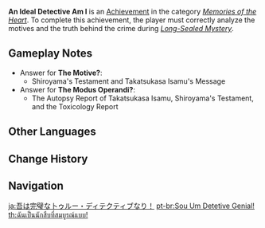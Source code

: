 {{Achievement Infobox
|id           = 84138
|order id     = 7310
|category     = Memories of the Heart
|description  = Correctly analyze the motives and the truth behind the crime the first time.
|requirements = Answer every question without guessing incorrectly during ''[[Long-Sealed Mystery]]''.
|primogems    = 5
|tracking     = 
|quest        = Trap 'Em by Storm
|hidden       = 1
}}
'''An Ideal Detective Am I''' is an [[Achievement]] in the category ''[[Memories of the Heart]]''. To complete this achievement, the player must correctly analyze the motives and the truth behind the crime during ''[[Long-Sealed Mystery]]''.

==Gameplay Notes==
* Answer for '''The Motive?''':
** Shiroyama's Testament and Takatsukasa Isamu's Message
* Answer for '''The Modus Operandi?''':
** The Autopsy Report of Takatsukasa Isamu, Shiroyama's Testament, and the Toxicology Report

==Other Languages==
{{Other Languages
|en      = An Ideal Detective Am I
|zhs     = 吾乃完美真探！
|zhs_rm  = Wú Nǎi Wánměi Zhēntàn!
|zht     = 吾乃完美真探！
|zht_rm  = Wú Nǎi Wánměi Zhēntàn!
|zh_tl   = I Am the Perfect Detective!
|ja      = 吾は完璧なトゥルー・ディテクティブなり！
|ja_rm   = Ware wa Kanpeki-na Turuu Ditekutibu Nari!
|ja_tl   = I Am A Perfect True Detective!
|ko      = 이 몸이야말로 트루 디텍티브!
|ko_rm   = I Momiyamallo Teuru Ditektibeu!
|ko_tl   = I Am A True Detective!
|es      = ¡Soy {{MC|m=un|f=una}} detective genial!
|es_tl   = I Am A Great Detective!
|fr      = Et c'est qui le meilleur détective du monde ?
|fr_tl   = And Who Is the World's Best Detective?
|ru      = Я - идеальный детектив!
|ru_tl   = I Am an Ideal Detective!
|th      = ฉันเป็นนักสืบที่สมบูรณ์แบบ!
|th_rm   = 
|th_tl   = 
|vi      = Ta Là Thám Tử Hoàn Hảo!
|vi_tl   = 
|de      = Ich bin ein Meisterdetektiv!
|de_tl   = I am a Master Detective!
|id      = Aku, Detektif Jagoan!
|id_tl   = I, The Best Detective!
|pt      = Sou {{MC|m=Um|f=Uma}} Detetive Genial!
|pt_tl   = 
|tr      = Örnek Bir Dedektif miyim?
|tr_tl   = 
|it      = L'investigatore ideale son proprio io
|it_tl   = 
}}

==Change History==
{{Change History|2.8}}

==Navigation==
{{Achievement Navbox|Memories of the Heart}}

[[ja:吾は完璧な卜ゥルー・ディテクティブなり！]]
[[pt-br:Sou Um Detetive Genial!]]
[[th:ฉันเป็นนักสืบที่สมบูรณ์แบบ!]]